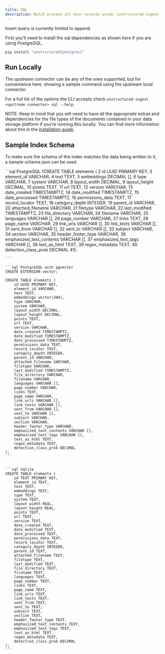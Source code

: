 ```yaml
---
title: SQL 
description: Batch process all your records using `unstructured-ingest` to store structured outputs locally on your filesystem and upload those local files to a PostgreSQL or SQLite schema.
---
```


Insert query is currently limited to append.

First you’ll need to install the sql dependencies as shown here if you are using PostgreSQL.

```bash
pip install "unstructured[postgres]"

```


## Run Locally

The upstream connector can be any of the ones supported, but for convenience here, showing a sample command using the upstream local connector.


<CodeGroup>

  <SQLSh />

  <SQLPy />

</CodeGroup>


For a full list of the options the CLI accepts check `unstructured-ingest <upstream connector> sql --help`.

NOTE: Keep in mind that you will need to have all the appropriate extras and dependencies for the file types of the documents contained in your data storage platform if you’re running this locally. You can find more information about this in the [installation guide](/open-source/installation/overview).

## Sample Index Schema

To make sure the schema of the index matches the data being written to it, a sample schema json can be used.

<CodeGroup>
    ```sql PostgreSQL
     1CREATE TABLE elements (
     2    id UUID PRIMARY KEY,
     3    element_id VARCHAR,
     4    text TEXT,
     5    embeddings DECIMAL [],
     6    type VARCHAR,
     7    system VARCHAR,
     8    layout_width DECIMAL,
     9    layout_height DECIMAL,
    10    points TEXT,
    11    url TEXT,
    12    version VARCHAR,
    13    date_created TIMESTAMPTZ,
    14    date_modified TIMESTAMPTZ,
    15    date_processed TIMESTAMPTZ,
    16    permissions_data TEXT,
    17    record_locator TEXT,
    18    category_depth INTEGER,
    19    parent_id VARCHAR,
    20    attached_filename VARCHAR,
    21    filetype VARCHAR,
    22    last_modified TIMESTAMPTZ,
    23    file_directory VARCHAR,
    24    filename VARCHAR,
    25    languages VARCHAR [],
    26    page_number VARCHAR,
    27    links TEXT,
    28    page_name VARCHAR,
    29    link_urls VARCHAR [],
    30    link_texts VARCHAR [],
    31    sent_from VARCHAR [],
    32    sent_to VARCHAR [],
    33    subject VARCHAR,
    34    section VARCHAR,
    35    header_footer_type VARCHAR,
    36    emphasized_text_contents VARCHAR [],
    37    emphasized_text_tags VARCHAR [],
    38    text_as_html TEXT,
    39    regex_metadata TEXT,
    40    detection_class_prob DECIMAL
    41);
    
    ```
    
    ```sql PostgreSQL with pgvector 
    CREATE EXTENSION vector;
    
    CREATE TABLE elements (
        id UUID PRIMARY KEY,
        element_id VARCHAR,
        text TEXT,
        embeddings vector(384),
        type VARCHAR,
        system VARCHAR,
        layout_width DECIMAL,
        layout_height DECIMAL,
        points TEXT,
        url TEXT,
        version VARCHAR,
        date_created TIMESTAMPTZ,
        date_modified TIMESTAMPTZ,
        date_processed TIMESTAMPTZ,
        permissions_data TEXT,
        record_locator TEXT,
        category_depth INTEGER,
        parent_id VARCHAR,
        attached_filename VARCHAR,
        filetype VARCHAR,
        last_modified TIMESTAMPTZ,
        file_directory VARCHAR,
        filename VARCHAR,
        languages VARCHAR [],
        page_number VARCHAR,
        links TEXT,
        page_name VARCHAR,
        link_urls VARCHAR [],
        link_texts VARCHAR [],
        sent_from VARCHAR [],
        sent_to VARCHAR [],
        subject VARCHAR,
        section VARCHAR,
        header_footer_type VARCHAR,
        emphasized_text_contents VARCHAR [],
        emphasized_text_tags VARCHAR [],
        text_as_html TEXT,
        regex_metadata TEXT,
        detection_class_prob DECIMAL
    );
    ```
    
    
    ```sql Sqlite
    CREATE TABLE elements (
        id TEXT PRIMARY KEY,
        element_id TEXT,
        text TEXT,
        embeddings TEXT,
        type TEXT,
        system TEXT,
        layout_width REAL,
        layout_height REAL,
        points TEXT,
        url TEXT,
        version TEXT,
        date_created TEXT,
        date_modified TEXT,
        date_processed TEXT,
        permissions_data TEXT,
        record_locator TEXT,
        category_depth INTEGER,
        parent_id TEXT,
        attached_filename TEXT,
        filetype TEXT,
        last_modified TEXT,
        file_directory TEXT,
        filename TEXT,
        languages TEXT,
        page_number TEXT,
        links TEXT,
        page_name TEXT,
        link_urls TEXT,
        link_texts TEXT,
        sent_from TEXT,
        sent_to TEXT,
        subject TEXT,
        section TEXT,
        header_footer_type TEXT,
        emphasized_text_contents TEXT,
        emphasized_text_tags TEXT,
        text_as_html TEXT,
        regex_metadata TEXT,
        detection_class_prob DECIMAL
    );
    ```
</CodeGroup>